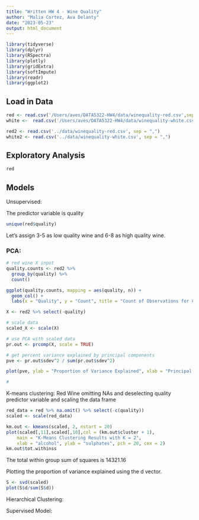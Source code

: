 ```yaml
---
title: "Written HW 4 - Wine Quality"
author: "Malia Cortez, Ava Delanty"
date: "2023-05-23"
output: html_document
---
```


```r
library(tidyverse)
library(dplyr)
library(RSpectra)
library(plotly)
library(gridExtra)
library(softImpute)
library(readr)
library(ggplot2)
```

## Load in Data

```r
red <- read.csv('/Users/aves/DATA5322-HW4/data/winequality-red.csv',sep=',')
white <-  read.csv('/Users/aves/DATA5322-HW4/data/winequality-white.csv',sep=',')

red2 <- read.csv('../data/winequality-red.csv', sep = ",")
white2 <- read.csv('../data/winequality-white.csv', sep = ",")
```

## Exploratory Analysis 

```r
red
```

## Models

Unsupervised:

The predictor variable is quality 
```r
unique(red$quality)
```
Let's assign 3-5 as low quality wine and 6-8 as high quality wine. 

### PCA:
```r
# red wine X input
quality.counts <- red2 %>% 
  group_by(quality) %>%
  count()

ggplot(quality.counts, mapping = aes(quality, n)) +
  geom_col() +
  labs(x = "Quality", y = "Count", title = "Count of Observations for Category of Quality")

X <- red2 %>% select(-quality)

# scale data
scaled_X <- scale(X)

# use PCA with scaled data
pr.out <- prcomp(X, scale = TRUE)

# get percent variance explained by principal components
pve <- pr.out$sdev^2 / sum(pr.out$sdev^2)

plot(pve, ylab = "Proportion of Variance Explained", xlab = "Principal Component", main = "Variance by PC in Red Wine Data")

# 
```





K-means clustering:
Red Wine omitting NAs and deselecting quality predictor variable and scaling the data frame
```r
red_data = red %>% na.omit() %>% select(-c(quality))
scaled <- scale(red_data)
```

```r
km.out <- kmeans(scaled, 2, nstart = 20)
plot(scaled[,11],scaled[,10],col = (km.out$cluster + 1),
    main = "K-Means Clustering Results with K = 2",
    xlab = "alcohol", ylab = "sulphates", pch = 20, cex = 2)
km.out$tot.withinss
```
The total within group sum of squares is 14321.16

Plotting the proportion of variance explained using the d vector. 
```r
S <- svd(scaled)
plot(S$d/sum(S$d))
```

Hierarchical Clustering:





Supervised Model: 

